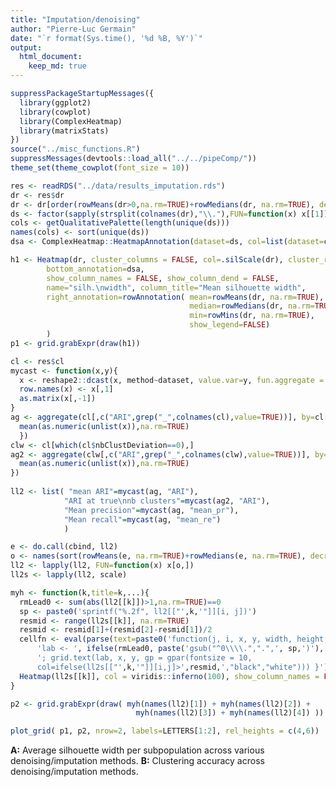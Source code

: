 ```yaml
---
title: "Imputation/denoising"
author: "Pierre-Luc Germain"
date: "`r format(Sys.time(), '%d %B, %Y')`"
output:
  html_document:
    keep_md: true
---
```


```r
suppressPackageStartupMessages({
  library(ggplot2)
  library(cowplot)
  library(ComplexHeatmap)
  library(matrixStats)
})
source("../misc_functions.R")
suppressMessages(devtools::load_all("../../pipeComp/"))
theme_set(theme_cowplot(font_size = 10))
```


```r
res <- readRDS("../data/results_imputation.rds")
dr <- res$dr
dr <- dr[order(rowMeans(dr>0,na.rm=TRUE)+rowMedians(dr, na.rm=TRUE), decreasing=TRUE),order(colMeans(dr,na.rm=TRUE),decreasing=TRUE)]
ds <- factor(sapply(strsplit(colnames(dr),"\\."),FUN=function(x) x[[1]]))
cols <- getQualitativePalette(length(unique(ds)))
names(cols) <- sort(unique(ds))
dsa <- ComplexHeatmap::HeatmapAnnotation(dataset=ds, col=list(dataset=cols), show_annotation_name = FALSE, show_legend=TRUE)

h1 <- Heatmap(dr, cluster_columns = FALSE, col=.silScale(dr), cluster_rows = FALSE, 
        bottom_annotation=dsa,
        show_column_names = FALSE, show_column_dend = FALSE, 
        name="silh.\nwidth", column_title="Mean silhouette width", 
        right_annotation=rowAnnotation( mean=rowMeans(dr, na.rm=TRUE), 
                                        median=rowMedians(dr, na.rm=TRUE), 
                                        min=rowMins(dr, na.rm=TRUE), 
                                        show_legend=FALSE)
        )
p1 <- grid.grabExpr(draw(h1))

cl <- res$cl
mycast <- function(x,y){
  x <- reshape2::dcast(x, method~dataset, value.var=y, fun.aggregate = mean, na.rm=TRUE)
  row.names(x) <- x[,1]
  as.matrix(x[,-1])
}
ag <- aggregate(cl[,c("ARI",grep("_",colnames(cl),value=TRUE))], by=cl[,1:2], FUN=function(x){
  mean(as.numeric(unlist(x)),na.rm=TRUE)
  })
clw <- cl[which(cl$nbClustDeviation==0),]
ag2 <- aggregate(clw[,c("ARI",grep("_",colnames(clw),value=TRUE))], by=clw[,1:2], FUN=function(x){
  mean(as.numeric(unlist(x)),na.rm=TRUE)
})
  
ll2 <- list( "mean ARI"=mycast(ag, "ARI"),
            "ARI at true\nnb clusters"=mycast(ag2, "ARI"),
            "Mean precision"=mycast(ag, "mean_pr"),
            "Mean recall"=mycast(ag, "mean_re")
            )

e <- do.call(cbind, ll2)
o <- names(sort(rowMeans(e, na.rm=TRUE)+rowMedians(e, na.rm=TRUE), decreasing=TRUE))
ll2 <- lapply(ll2, FUN=function(x) x[o,])
ll2s <- lapply(ll2, scale)

myh <- function(k,title=k,...){
  rmLead0 <- sum(abs(ll2[[k]])>1,na.rm=TRUE)==0
  sp <- paste0('sprintf("%.2f", ll2[["',k,'"]][i, j])')
  resmid <- range(ll2s[[k]], na.rm=TRUE)
  resmid <- resmid[1]+(resmid[2]-resmid[1])/2
  cellfn <- eval(parse(text=paste0('function(j, i, x, y, width, height, fill){',
      'lab <- ', ifelse(rmLead0, paste('gsub("^0\\\\.",".",', sp,')'), sp),
      '; grid.text(lab, x, y, gp = gpar(fontsize = 10, 
      col=ifelse(ll2s[["',k,'"]][i,j]>',resmid,',"black","white"))) }')))
  Heatmap(ll2s[[k]], col = viridis::inferno(100), show_column_names = FALSE, bottom_annotation = .ds_anno(colnames(ll2[[k]]), FALSE), cluster_columns=FALSE, cluster_rows = FALSE, show_heatmap_legend = FALSE, column_title=title, cell_fun=cellfn, ...)
}

p2 <- grid.grabExpr(draw( myh(names(ll2)[1]) + myh(names(ll2)[2]) + 
                            myh(names(ll2)[3]) + myh(names(ll2)[4]) ))
```

```r
plot_grid( p1, p2, nrow=2, labels=LETTERS[1:2], rel_heights = c(4,6))
```

**A:** Average silhouette width per subpopulation across various denoising/imputation methods. **B:** Clustering accuracy across denoising/imputation methods.